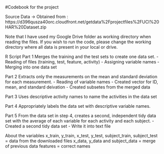 #Codebook for the project

Source Data
-> Obtained from : https://d396qusza40orc.cloudfront.net/getdata%2Fprojectfiles%2FUCI%20HAR%20Dataset.zip

Note that I have used my Google Drive folder as working directory when reading the files. If you wish to run the code, please change the working directory where all data is present in your local or drive.

R Script
Part 1 Merges the training and the test sets to create one data set.
- Reading of files (training, test, feature, activity)
- Assigning variable names
- Merging into one data set


Part 2 Extracts only the measurements on the mean and standard deviation for each measurement. 
- Reading of variable names
- Created vector for ID, mean, and standard deivation
- Created subsetes from the merged data 

Part 3 Uses descriptive activity names to name the activities in the data set

Part 4 Appropriately labels the data set with descriptive variable names. 

Part 5 From the data set in step 4, creates a second, independent tidy data set with the average of each variable for each activity and each subject.
- Created a second tidy data set
- Write it into text file


About the variables
x_train, y_train, x_test, y_test, subject_train, subject_test = data from the downloaded files
x_data, y_data and subject_data = merge of previous data
features = correct names 
